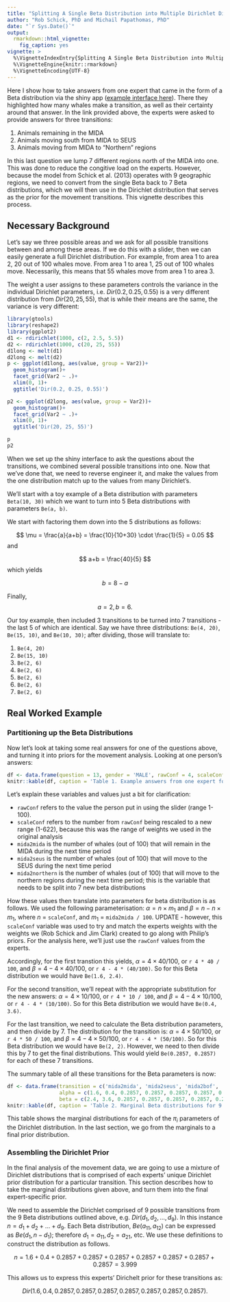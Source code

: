 ```yaml
---
title: "Splitting A Single Beta Distribution into Multiple Dirichlet Distributions"
author: "Rob Schick, PhD and Michail Papathomas, PhD"
date: "`r Sys.Date()`"
output: 
  rmarkdown::html_vignette:
    fig_caption: yes
vignette: >
  %\VignetteIndexEntry{Splitting A Single Beta Distribution into Multiple Dirichlet Distributions}
  %\VignetteEngine{knitr::rmarkdown}
  %\VignetteEncoding{UTF-8}
---
```


Here I show how to take answers from one expert that came in the form of a Beta distribution via the shiny app ([example interface here](https://robschick.shinyapps.io/question13)). There they highlighted how many whales make a transition, as well as their certainty around that answer. In the link provided above, the experts were asked to provide answers for three transitions: 

1. Animals remaining in the MIDA
2. Animals moving south from MIDA to SEUS
3. Animals moving from MIDA to "Northern" regions

In this last question we lump 7 different regions north of the MIDA into one. This was done to reduce the congitive load on the experts. However, because the model from Schick et al. (2013) operates with 9 geographic regions, we need to convert from the single Beta back to 7 Beta distributions, which we will then use in the Dirichlet distribution that serves as the prior for the movement transitions. This vignette describes this process.

## Necessary Background
Let's say we three possible areas and we ask for all possible transitions between and among these areas. If we do this with a slider, then we can easily generate a full Dirichlet distribution. For example, from area 1 to area 2, 20 out of 100 whales move. From area 1 to area 1, 25 out of 100 whales move. Necessarily, this means that 55 whales move from area 1 to area 3. 

The weight a user assigns to these parameters controls the variance in the individual Dirichlet parameters, i.e. $Dir(0.2, 0.25, 0.55)$ is a very different distribution from $Dir(20, 25, 55)$, that is while their means are the same, the variance is very different:

```r
library(gtools)
library(reshape2)
library(ggplot2)
d1 <- rdirichlet(1000, c(2, 2.5, 5.5))
d2 <- rdirichlet(1000, c(20, 25, 55))
d1long <- melt(d1)
d2long <- melt(d2)
p <- ggplot(d1long, aes(value, group = Var2))+
  geom_histogram()+
  facet_grid(Var2 ~ .)+
  xlim(0, 1)+
  ggtitle('Dir(0.2, 0.25, 0.55)')

p2 <- ggplot(d2long, aes(value, group = Var2))+
  geom_histogram()+
  facet_grid(Var2 ~ .)+
  xlim(0, 1)+
  ggtitle('Dir(20, 25, 55)')

p
p2

```


When we set up the shiny interface to ask the questions about the transitions, we combined several possible transitions into one. Now that we've done that, we need to reverse engineer it, and make the values from the one distribution match up to the values from many Dirichlet's. 

We'll start with a toy example of a Beta distribution with parameters `Beta(10, 30)` which we want to turn into 5 Beta distributions with parameters `Be(a, b)`. 

We start with factoring them down into the 5 distributions as follows:

$$ \mu = \frac{a}{a+b} = \frac{10}{10+30} \cdot \frac{1}{5} = 0.05 $$ and 

$$ a+b = \frac{40}{5} $$ which yields

$$ b = 8 - a $$

Finally, 
$$ a = 2, b = 6. $$

Our toy example, then included 3 transitions to be turned into 7 transitions - the last 5 of which are identical. Say we have three distributions: `Be(4, 20)`, `Be(15, 10)`, and `Be(10, 30)`; after dividing, those will translate to:

1. `Be(4, 20)`
2. `Be(15, 10)`
3. `Be(2, 6)`
4. `Be(2, 6)`
5. `Be(2, 6)`
6. `Be(2, 6)`
7. `Be(2, 6)`


## Real Worked Example 
### Partitioning up the Beta Distributions
Now let's look at taking some real answers for one of the questions above, and turning it into priors for the movement analysis. Looking at one person's answers:

```r
df <- data.frame(question = 13, gender = 'MALE', rawConf = 4, scaleConf = 19.8181, mida2mida = 40, mida2seus = 10, mida2northern = 50)
knitr::kable(df, caption = 'Table 1. Example answers from one expert for one question in the expert elicitation conducted in June 2015.')
```

Let's explain these variables and values just a bit for clarification: 

* `rawConf` refers to the value the person put in using the slider (range 1-100).
* `scaleConf` refers to the number from `rawConf` being rescaled to a new range (1-622), because this was the range of weights we used in the original analysis
* `mida2mida` is the number of whales (out of 100) that will remain in the MIDA during the next time period
* `mida2seus` is the number of whales (out of 100) that will move to the SEUS during the next time period
* `mida2northern` is the number of whales (out of 100) that will move to the northern regions during the next time period; this is the variable that needs to be split into 7 new beta distributions

How these values then translate into parameters for beta distribution is as follows. We used the following parameterisation: $\alpha = n \times m_1$ and $\beta = n - n \times m_1$, where $n$ = `scaleConf`, and $m_1$ = `mida2mida / 100`. UPDATE - however, this `scaleConf` variable was used to try and match the experts weights with the weights we (Rob Schick and Jim Clark) created to go along with Philip's priors. For the analysis here, we'll just use the `rawConf` values from the experts.

Accordingly, for the first transtion this yields, $\alpha = 4 \times 40 / 100$, or `r 4 * 40 / 100`, and $\beta = 4 - 4 \times 40 / 100$, or `r 4 - 4 * (40/100)`. So for this Beta distribution we would have `Be(1.6, 2.4)`.

For the second transition, we'll repeat with the appropriate substitution for the new answers: $\alpha = 4 \times 10 / 100$, or `r 4 * 10 / 100`, and $\beta = 4 - 4 \times 10 / 100$, or `r 4 - 4 * (10/100)`. So for this Beta distribution we would have `Be(0.4, 3.6)`.

For the last transition, we need to calculate the Beta distribution parameters, and then divide by 7. The distribution for the transition is: $\alpha = 4 \times 50 / 100$, or `r 4 * 50 / 100`, and $\beta = 4 - 4 \times 50 / 100$, or `r 4 - 4 * (50/100)`. So for this Beta distribution we would have `Be(2, 2)`. However, we need to then divide this by 7 to get the final distributions. This would yield `Be(0.2857, 0.2857)` for each of these 7 transitions. 

The summary table of all these transitions for the Beta parameters is now:

```r
df <- data.frame(transition = c('mida2mida', 'mida2seus', 'mida2bof', 'mida2gom', 'mida2gsc', 'mida2jl', 'mida2ne', 'mida2nrth', 'mida2rb'), 
                 alpha = c(1.6, 0.4, 0.2857, 0.2857, 0.2857, 0.2857, 0.2857, 0.2857, 0.2857),
                 beta = c(2.4, 3.6, 0.2857, 0.2857, 0.2857, 0.2857, 0.2857, 0.2857, 0.2857))
knitr::kable(df, caption = 'Table 2. Marginal Beta distributions for 9 possible transitions from MIDA to other regions from January to February.')
```

This table shows the marginal distributions for each of the $\pi_i$ parameters of the Dirichlet distribution. In the last section, we go from the marginals to a final prior distribution.

### Assembling the Dirichlet Prior
In the final analysis of the movement data, we are going to use a mixture of Dirichlet distributions that is comprised of each experts' unique Dirichlet prior distribution for a particular transition. This section describes how to take the marginal distributions given above, and turn them into the final expert-specific prior.

We need to assemble the Dirichlet comprised of 9 possible transitions from the 9 Beta distributions outlined above, e.g. $Dir(d_1, d_2, \ldots, d_9)$. In this instance $n = d_1 + d_2 + \ldots + d_9$. Each Beta distribution, $Be(a_{11}, a_{12})$ can be expressed as $Be(d_1, n - d_1)$; therefore $d_1 = a_{11}, d_2 = a_{21}$, etc. We use these definitions to construct the distribution as follows. 

$$ n = 1.6 + 0.4 + 0.2857 + 0.2857 + 0.2857 + 0.2857 + 0.2857 + 0.2857 + 0.2857 = 3.999 $$

This allows us to express this experts' Dirichelt prior for these transitions as:

$$Dir(1.6, 0.4, 0.2857, 0.2857, 0.2857, 0.2857, 0.2857, 0.2857, 0.2857).$$
